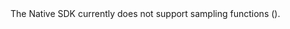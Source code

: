 <Alert level="warning" title="Sampling Functions">
The Native SDK currently does not support sampling functions (<PlatformIdentifier name="traces-sampler" />).
</Alert>